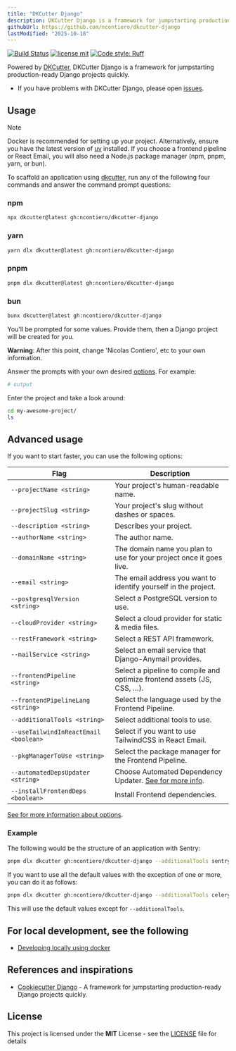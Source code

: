 ```yaml
---
title: "DKCutter Django"
description: DKCutter Django is a framework for jumpstarting production-ready Django projects quickly.
githubUrl: https://github.com/ncontiero/dkcutter-django
lastModified: "2025-10-18"
---
```


[![Build Status](https://img.shields.io/github/actions/workflow/status/ncontiero/dkcutter-django/ci.yml?branch=main)](https://github.com/ncontiero/dkcutter-django/actions/workflows/ci.yml?query=branch%3Amain)
[![license mit](https://img.shields.io/badge/licence-MIT-56BEB8)](https://github.com/ncontiero/dkcutter-django/blob/main/LICENSE)
[![Code style: Ruff](https://img.shields.io/endpoint?url=https://raw.githubusercontent.com/astral-sh/ruff/main/assets/badge/format.json)](https://github.com/astral-sh/ruff)

Powered by [DKCutter](https://github.com/ncontiero/dkcutter), DKCutter Django is a framework for jumpstarting production-ready Django projects quickly.

- If you have problems with DKCutter Django, please open [issues](https://github.com/ncontiero/dkcutter-django/issues/new).

## Usage

> [!NOTE]
> Docker is recommended for setting up your project. Alternatively, ensure you have the latest version of [uv](https://docs.astral.sh/uv/getting-started/installation/) installed. If you choose a frontend pipeline or React Email, you will also need a Node.js package manager (npm, pnpm, yarn, or bun).

To scaffold an application using [dkcutter](https://github.com/ncontiero/dkcutter), run any of the following four commands and answer the command prompt questions:

### npm

```bash
npx dkcutter@latest gh:ncontiero/dkcutter-django
```

### yarn

```bash
yarn dlx dkcutter@latest gh:ncontiero/dkcutter-django
```

### pnpm

```bash
pnpm dlx dkcutter@latest gh:ncontiero/dkcutter-django
```

### bun

```bash
bunx dkcutter@latest gh:ncontiero/dkcutter-django
```

You'll be prompted for some values. Provide them, then a Django project will be created for you.

**Warning**: After this point, change 'Nicolas Contiero', etc to your own information.

Answer the prompts with your own desired [options][options-url]. For example:

```bash
# output
```

Enter the project and take a look around:

```bash
cd my-awesome-project/
ls
```

## Advanced usage

If you want to start faster, you can use the following options:

| Flag                                  | Description                                                                               |
| ---------------------------------     | ----------------------------------------------------------------------------------------- |
| `--projectName <string>`              | Your project's human-readable name.                                                       |
| `--projectSlug <string>`              | Your project's slug without dashes or spaces.                                             |
| `--description <string>`              | Describes your project.                                                                   |
| `--authorName <string>`               | The author name.                                                                          |
| `--domainName <string>`               | The domain name you plan to use for your project once it goes live.                       |
| `--email <string>`                    | The email address you want to identify yourself in the project.                           |
| `--postgresqlVersion <string>`        | Select a PostgreSQL version to use.                                                       |
| `--cloudProvider <string>`            | Select a cloud provider for static & media files.                                         |
| `--restFramework <string>`            | Select a REST API framework.                                                              |
| `--mailService <string>`              | Select an email service that Django-Anymail provides.                                     |
| `--frontendPipeline <string>`         | Select a pipeline to compile and optimize frontend assets (JS, CSS, …).                   |
| `--frontendPipelineLang <string>`     | Select the language used by the Frontend Pipeline.                                        |
| `--additionalTools <string>`          | Select additional tools to use.                                                           |
| `--useTailwindInReactEmail <boolean>` | Select if you want to use TailwindCSS in React Email.                                     |
| `--pkgManagerToUse <string>`          | Select the package manager for the Frontend Pipeline.                                     |
| `--automatedDepsUpdater <string>`     | Choose Automated Dependency Updater. [See for more info][options-url].                    |
| `--installFrontendDeps <boolean>`     | Install Frontend dependencies.                                                            |

[See for more information about options][options-url].

### Example

The following would be the structure of an application with Sentry:

```bash
pnpm dlx dkcutter gh:ncontiero/dkcutter-django --additionalTools sentry
```

If you want to use all the default values with the exception of one or more, you can do it as follows:

```bash
pnpm dlx dkcutter gh:ncontiero/dkcutter-django --additionalTools celery,sentry -y
```

This will use the default values except for `--additionalTools`.

## For local development, see the following

- [Developing locally using docker](https://github.com/ncontiero/dkcutter-django/blob/main/docs/developing-locally-docker.md)

[options-url]: https://github.com/ncontiero/dkcutter-django/blob/main/docs/project-generation-options.md

## References and inspirations

- [Cookiecutter Django](https://github.com/cookiecutter/cookiecutter-django) - A framework for jumpstarting production-ready Django projects quickly.

## License

This project is licensed under the **MIT** License - see the [LICENSE](https://github.com/ncontiero/dkcutter-django/blob/main/LICENSE) file for details
